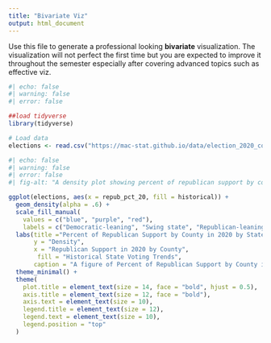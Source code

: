 ```yaml
---
title: "Bivariate Viz"
output: html_document
---
```


Use this file to generate a professional looking **bivariate** visualization.  The visualization will not perfect the first time but you are expected to improve it throughout the semester especially after covering advanced topics such as effective viz.

```r
#| echo: false
#| warning: false
#| error: false

##load tidyverse
library(tidyverse)

# Load data
elections <- read.csv("https://mac-stat.github.io/data/election_2020_county.csv")
```

```r
#| echo: false
#| warning: false
#| error: false
#| fig-alt: "A density plot showing percent of republican support by county in 2020 by state trends. On the X axis is republican support by county in 2020, on the Y axis is density, and there are three different plots on the graph, a blue one for democratic leaning state historical trends, a purple one for swing states, and a red one for republican leaning states. All three are left skewed and unimodal, with democratic leaning states having the lowest support, followed by swing states and republican leaning states. "

ggplot(elections, aes(x = repub_pct_20, fill = historical)) +
  geom_density(alpha = .6) +
  scale_fill_manual(
    values = c("blue", "purple", "red"),
    labels = c("Democratic-leaning", "Swing state", "Republican-leaning") ) +  
  labs(title ="Percent of Republican Support by County in 2020 by State Trends", 
       y = "Density", 
       x = "Republican Support in 2020 by County",
        fill = "Historical State Voting Trends",
       caption = "A figure of Percent of Republican Support by County in 2020 by State Historical Trends - Data from https://mac-stat.github.io/data/election_2020_county.csv - Made by Julia Prewitt") +
  theme_minimal() +
  theme(
    plot.title = element_text(size = 14, face = "bold", hjust = 0.5),  
    axis.title = element_text(size = 12, face = "bold"),
    axis.text = element_text(size = 10),
    legend.title = element_text(size = 12),
    legend.text = element_text(size = 10),
    legend.position = "top"  
  )
```
